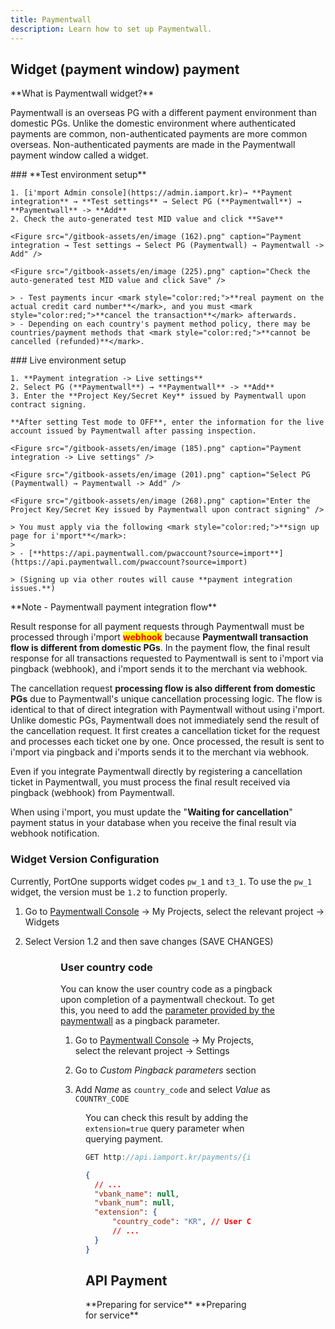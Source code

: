 ```yaml
---
title: Paymentwall
description: Learn how to set up Paymentwall.
---
```




## Widget (payment window) payment

<Hint style="info">
  **What is Paymentwall widget?**

  Paymentwall is an overseas PG with a different payment environment than domestic PGs. Unlike the domestic environment where authenticated payments are common, non-authenticated payments are more common overseas. Non-authenticated payments are made in the Paymentwall payment window called a widget.
</Hint>

<Tabs>
  <Tab title="Test">
    ### **Test environment setup**

    1. [i'mport Admin console](https://admin.iamport.kr)→ **Payment integration** → **Test settings** → Select PG (**Paymentwall**) → **Paymentwall** -> **Add**
    2. Check the auto-generated test MID value and click **Save**

    <Figure src="/gitbook-assets/en/image (162).png" caption="Payment integration → Test settings → Select PG (Paymentwall) → Paymentwall -> Add" />

    <Figure src="/gitbook-assets/en/image (225).png" caption="Check the auto-generated test MID value and click Save" />

    > - Test payments incur <mark style="color:red;">**real payment on the actual credit card number**</mark>, and you must <mark style="color:red;">**cancel the transaction**</mark> afterwards.
    > - Depending on each country's payment method policy, there may be countries/payment methods that <mark style="color:red;">**cannot be cancelled (refunded)**</mark>.
  </Tab>

  <Tab title="Live">
    ### Live environment setup

    1. **Payment integration -> Live settings**
    2. Select PG (**Paymentwall**) → **Paymentwall** -> **Add**
    3. Enter the **Project Key/Secret Key** issued by Paymentwall upon contract signing.

    **After setting Test mode to OFF**, enter the information for the live account issued by Paymentwall after passing inspection.

    <Figure src="/gitbook-assets/en/image (185).png" caption="Payment integration -> Live settings" />

    <Figure src="/gitbook-assets/en/image (201).png" caption="Select PG (Paymentwall) → Paymentwall -> Add" />

    <Figure src="/gitbook-assets/en/image (268).png" caption="Enter the Project Key/Secret Key issued by Paymentwall upon contract signing" />

    > You must apply via the following <mark style="color:red;">**sign up page for i'mport**</mark>:
    >
    > - [**https://api.paymentwall.com/pwaccount?source=import**](https://api.paymentwall.com/pwaccount?source=import)

    > (Signing up via other routes will cause **payment integration issues.**)
  </Tab>
</Tabs>

<Hint style="info">
  **Note - Paymentwall payment integration flow**

  Result response for all payment requests through Paymentwall must be processed through i'mport <mark style="color:red;">**webhook**</mark> because **Paymentwall transaction flow is different from domestic PGs**. In the payment flow, the final result response for all transactions requested to Paymentwall is sent to i'mport via pingback (webhook), and i'mport sends it to the merchant via webhook.

  The cancellation request **processing flow is also different from domestic PGs** due to Paymentwall's unique cancellation processing logic. The flow is identical to that of direct integration with Paymentwall without using i'mport. Unlike domestic PGs, Paymentwall does not immediately send the result of the cancellation request. It first creates a cancellation ticket for the request and processes each ticket one by one. Once processed, the result is sent to i'mport via pingback and i'mports sends it to the merchant via webhook.

  Even if you integrate Paymentwall directly by registering a cancellation ticket in Paymentwall, you must process the final result received via pingback (webhook) from Paymentwall.

  When using i'mport, you must update the "**Waiting for cancellation**" payment status in your database when you receive the final result via webhook notification.
</Hint>

### Widget Version Configuration

Currently, PortOne supports widget codes `pw_1` and `t3_1`.
To use the `pw_1` widget, the version must be `1.2` to function properly.

1. Go to [Paymentwall Console](https://api.paymentwall.com/developers/applications)
   → My Projects, select the relevant project → Widgets

2. Select Version 1.2 and then save changes (SAVE CHANGES)

<Figure src={image1} caption="My Projects → Select relevant project → Widgets" />

<Figure src={image2} caption="Select 1.2 from the top left Version → SAVE CHANGES" />

### User country code

You can know the user country code as a pingback upon completion of a paymentwall checkout.
To get this, you need to add the [parameter provided by the paymentwall](https://docs.paymentwall.com/reference/pingback/custom-parameter#parameter-with-value-paymentwall-provides)
as a pingback parameter.

1. Go to [Paymentwall Console](https://api.paymentwall.com/developers/applications)
   → My Projects, select the relevant project → Settings

2. Go to _Custom Pingback parameters_ section

3. Add _Name_ as `country_code` and select _Value_ as `COUNTRY_CODE`

<Figure src={image3} caption="Add COUNTRY_CODE at Custom Pingback parameters" />

You can check this result by adding the `extension=true` query parameter when querying payment.

```jsx
GET http://api.iamport.kr/payments/{imp_uid}?extension=true
```

```json
{
  // ...
  "vbank_name": null,
  "vbank_num": null,
  "extension": {
      "country_code": "KR", // User Country Code(alpha-2)
      // ...
  }
}
```

## API Payment

<Tabs>
  <Tab title="Key-in">
    **Preparing for service**
  </Tab>

  <Tab title="Subscription">
    **Preparing for service**
  </Tab>
</Tabs>
